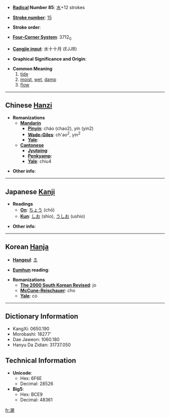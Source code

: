 * '''[[Wiktionary:Chinese radical index| Radical]] Number 85''': [[Wiktionary:Chinese radical index 水|水]]+12 strokes

* '''[[Wiktionary:Chinese total strokes index|Stroke number]]''': [[Wiktionary:Chinese total strokes index 15|15]]

* '''Stroke order''': 

* '''[[Wiktionary:Chinese four corner index|Four-Corner System]]''': 3712<sub>0</sub>

* '''[[Wiktionary:Chinese Cangjie index|Cangjie input]]''': 水十十月 (EJJB)

* '''Graphical Significance and Origin''': 

* '''Common Meaning'''
*#[[tide]]
*# [[moist]], [[wet]], [[damp]]
*# [[flow]]

----

== Chinese [[Hanzi]] ==

* '''Romanizations'''
** '''[[Mandarin]]'''
*** '''[[Pinyin]]''': cháo (chao2), yín (yin2)
*** '''[[Wade-Giles]]''': ch'ao<sup>2</sup>, yin<sup>2</sup>
*** '''[[Yale]]''': 
** '''[[Cantonese]]'''
*** '''[[Jyutping]]''':
*** '''[[Penkyamp]]''': 
*** '''[[Yale]]''': chiu4

* '''Other info''': 

----

== Japanese [[Kanji]] ==

* '''Readings'''
** '''[[On]]''': [[ちょう]] (chō)
** '''[[Kun]]''': [[しお]] (shio), [[うしお]] (ushio)

* '''Other info''':  

----

== Korean [[Hanja]] ==

* '''[[Hangeul]]''': [[조]]

* '''[[Eumhun]] reading''': 

* '''Romanizations'''
** '''[[The 2000 South Korean Revised Romanization|The 2000 South Korean Revised]]''': jo
** '''[[McCune-Reischauer]]''': cho
** '''[[Yale]]''': co

----

== Dictionary Information ==

* KangXi: 0650.190
* Morobashi: 18277'
* Dae Jaweon: 1060.180
* Hanyu Da Zidian: 31737.050

== Technical Information ==

* '''Unicode''':
** Hex: 6F6E
** Decimal: 28526
* '''Big5''':
** Hex: BCE9
** Decimal: 48361

[[fr:潮]]